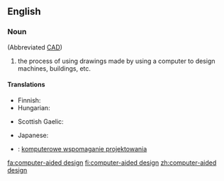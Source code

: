 ==English==

===Noun===
{{wikipedia}}
{{en-noun|head=[[computer]]-[[aided]] [[design]]|-}} (Abbreviated [[CAD]])

# {{context|uncountable}} the process of using drawings made by using a computer to design machines, buildings, etc.

====Translations====
{{trans-top|process of design using computers}}
* Finnish: {{t-|fi|tietokoneavusteinen suunnittelu}}
* Hungarian: {{t-|hu|számítógéppel segített tervezés}}
{{trans-mid}}
* Scottish Gaelic: {{t-|gd|dealbhadh la taic-choimpiutair|m}}
{{trans-bottom}}

{{checktrans-top}}
* Japanese: {{t-|ja|計算機支援設計|tr=けいさんきしえんせっけい,keisanki-shien-sekkei}}
{{trans-mid}}
* {{ttbc|pl}}: [[komputerowe wspomaganie projektowania]]
{{trans-bottom}}

[[fa:computer-aided design]]
[[fi:computer-aided design]]
[[zh:computer-aided design]]